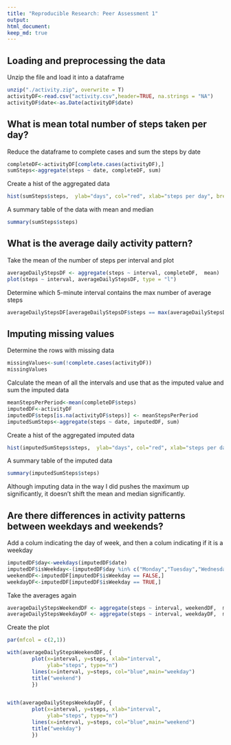 ```yaml
---
title: "Reproducible Research: Peer Assessment 1"
output: 
html_document:
keep_md: true
---
```



## Loading and preprocessing the data

Unzip the file and load it into a dataframe
```r
unzip("./activity.zip", overwrite = T)
activityDF<-read.csv("activity.csv",header=TRUE, na.strings = "NA")
activityDF$date<-as.Date(activityDF$date)

```

## What is mean total number of steps taken per day?

Reduce the dataframe to complete cases and sum the steps by date
```r
completeDF<-activityDF[complete.cases(activityDF),]
sumSteps<-aggregate(steps ~ date, completeDF, sum)
```

Create a hist of the aggregated data
```r
hist(sumSteps$steps,  ylab="days", col="red", xlab="steps per day", breaks=20)
```

A summary table of the data with mean and median
``` r
summary(sumSteps$steps)
```


## What is the average daily activity pattern?

Take the mean of the number of steps per interval and plot
```r
averageDailyStepsDF <- aggregate(steps ~ interval, completeDF,  mean)
plot(steps ~ interval, averageDailyStepsDF, type = "l")
```

Determine which 5-minute interval contains the max number of average steps
```r
averageDailyStepsDF[averageDailyStepsDF$steps == max(averageDailyStepsDF$steps),]
```

## Imputing missing values

Determine the rows with missing data
```r
missingValues<-sum(!complete.cases(activityDF))
missingValues
```

Calculate the mean of all the intervals and use that as the imputed value and sum the imputed data
```r
meanStepsPerPeriod<-mean(completeDF$steps)
imputedDF<-activityDF
imputedDF$steps[is.na(activityDF$steps)] <- meanStepsPerPeriod
imputedSumSteps<-aggregate(steps ~ date, imputedDF, sum)
```

Create a hist of the aggregated imputed data
```r
hist(imputedSumSteps$steps,  ylab="days", col="red", xlab="steps per day", breaks=20)
```

A summary table of the imputed data
```r
summary(imputedSumSteps$steps)
```


Although imputing data in the way I did pushes the maximum up significantly, it doesn't shift the mean and median significantly.




## Are there differences in activity patterns between weekdays and weekends?

Add a colum indicating the day of week, and then a colum indicating if it is a weekday
```r
imputedDF$day<-weekdays(imputedDF$date)
imputedDF$isWeekday<-(imputedDF$day %in% c("Monday","Tuesday","Wednesday","Thursday","Friday"))
weekendDF<-imputedDF[imputedDF$isWeekday == FALSE,]
weekdayDF<-imputedDF[imputedDF$isWeekday == TRUE,]
```


Take the averages again
```r
averageDailyStepsWeekendDF <- aggregate(steps ~ interval, weekendDF,  mean)
averageDailyStepsWeekdayDF <- aggregate(steps ~ interval, weekdayDF,  mean)
```

Create the plot
```r
par(mfcol = c(2,1))

with(averageDailyStepsWeekendDF, {
        plot(x=interval, y=steps, xlab="interval", 
             ylab="steps", type="n")
        lines(x=interval, y=steps, col="blue",main="weekday")
        title("weekend")
        })


with(averageDailyStepsWeekdayDF, {
        plot(x=interval, y=steps, xlab="interval", 
             ylab="steps", type="n")
        lines(x=interval, y=steps, col="blue",main="weekend")
        title("weekday")
        })

```


